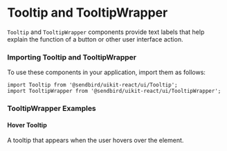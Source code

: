 
<Meta title="UI/Tooltip" component={Tooltip} of={TooltipStories} />

# Tooltip and TooltipWrapper

`Tooltip` and `TooltipWrapper` components provide text labels that help explain the function of a button or other user interface action.

<Canvas of={TooltipStories.Default} />
<Controls of={TooltipStories.Default} />

### Importing Tooltip and TooltipWrapper

To use these components in your application, import them as follows:

```tsx
import Tooltip from '@sendbird/uikit-react/ui/Tooltip';
import TooltipWrapper from '@sendbird/uikit-react/ui/TooltipWrapper';
```

### TooltipWrapper Examples
#### Hover Tooltip
A tooltip that appears when the user hovers over the element.
<Canvas of={TooltipStories.HoverTooltip} />
